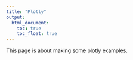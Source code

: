 ```yaml
---
title: "Plotly"
output: 
  html_document:
    toc: true
    toc_float: true
---
```


This page is about making some plotly examples.